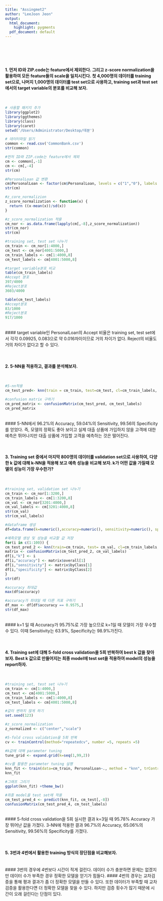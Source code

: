 ---
title: "Assingmet2"
author: "LeeJoon Jeon"
output:
  html_document: 
    highlight: pygments
  pdf_document: default
---

<br/>

### 

<br/>

#### 1. 먼저 ID와 ZIP.code는 feature에서 제외한다. 그리고 z-score normalization을 활용하여 모든 feature들의 scale을 일치시킨다. 첫 4,000명의 데이터를 training set으로, 나머지 1,000명의 데이터를 test set으로 사용하고, training set과 test set에서의 target variable의 분포를 비교해 보자.  

<br/>


```{r message=FALSE}
# 사용할 패키지 추가
library(ggplot2)
library(ggthemes)
library(class)
library(caret)
setwd('/Users/Administrator/Desktop/데분')
```

```{r graph1}
# 데이터파일 읽기
common <- read.csv('CommonBank.csv')
str(common)

#먼저 ID와 ZIP.code는 feature에서 제외
cm <- common[,-1]
cm <- cm[,-4]
str(cm)

#PersonalLoan 값 변환
cm$PersonalLoan <- factor(cm$PersonalLoan, levels = c("1","0"), labels = c("Accept","Reject"))
str(cm)

#z_core_normalizion
z_score_normalization <- function(x) {
  return ((x-mean(x))/sd(x))
}

#z_score_normalization 적용
cm_nor <- as.data.frame(lapply(cm[,-8],z_score_normalization))
str(cm_nor)
str(cm)

#training set, test set 나누기
cm_train <- cm_nor[1:4000,]
cm_test <- cm_nor[4001:5000,]
cm_train_labels <- cm[1:4000,8]
cm_test_labels <- cm[4001:5000,8]

#target variable분포 비교
table(cm_train_labels)
#Accept 분포
397/4000
#Reject분포
3603/4000

table(cm_test_labels)
#Accept분포
83/1000
#Reject분포
917/1000
```
<br/>
####  target variable인 PersonalLoan의 Accept 비율은 training set, test set에서 각각 0.09925, 0.083으로 약 0.016차이이므로 거의 차이가 없다. Reject의 비율도 거의 차이가 없다고 할 수 있다.


<br/>

#### 2. 5-NN을 적용하고, 결과를 분석해보자.

<br/>


```{r graph2}
#5-nn적용
cm_test_pred<- knn(train = cm_train, test=cm_test, cl=cm_train_labels, k=5)

#confusion matrix 구하기
cm_pred_matrix <- confusionMatrix(cm_test_pred, cm_test_labels)
cm_pred_matrix
```
<br/>
####  5-NN에서 96.2%의 Accuracy, 59.04%의 Sensitivity, 99.56의 Specificity를 얻었다. 즉,  모델의 정확도 좋아 보이고 실제 대출 상품에 가입하지 않을 고객에 대한 예측은 뛰어나지만 대출 상품에 가입할 고객을 예측하는 것은 떨어진다.


<br/>

#### 3.  Training set 중에서 마지막 800명의 데이터를 validation set으로 사용하여, 다양한 k 값에 대해 k-NN을 적용해 보고 예측 성능을 비교해 보자. k가 어떤 값을 가질때 모델의 성능이 가장 우수한가?

<br/>


```{r graph3}

#training set, validation set 나누기
cm_train <- cm_nor[1:3200,]
cm_train_labels <- cm[1:3200,8]
cm_val <- cm_nor[3201:4000,]
cm_val_labels <- cm[3201:4000,8]
str(cm_val)
str(cm_val_labels)

#dataframe 생성
df=data.frame(k=numeric(),accuracy=numeric(), sensitivity=numeric(), specificity = numeric())

#예측모델 생성 및 성능을 비교할 값 저장
for(i in c(1:100)) {
cm_test_pred_2 <- knn(train=cm_train, test= cm_val, cl=cm_train_labels, k= i)
matrix <- confusionMatrix(cm_test_pred_2, cm_val_labels)
df[i,"k"] <- i
df[i,"accuracy"] <- matrix$overall[1]
df[i,"sensitivity"] <- matrix$byClass[1]
df[i,"specificity"] <- matrix$byClass[2]
}
str(df)

#accuracy 최대값 
max(df$accuracy)

#accuracy가 최대일 때 다른 지표 구하기
df_max <- df[df$accuracy == 0.9575,]
str(df_max)
```
<br/>
####  k=1 일 때 Accuracy가 95.75%로 가장 높으므로 k=1일 때 모델이 가장 우수할 수 있다. 이때 Sensitivity는 63.9%, Specificity는 98.9%가진다.


<br/>

#### 4.  Training set에 대해 5-fold cross validation을 5회 반복하여 best k 값을 찾아보자. Best k 값으로 만들어지는 최종 model에 test set을 적용하여 model의 성능을 report하자. 

<br/>

```{r graph4}
#training set, test set 나누기
cm_train <- cm[1:4000,]
cm_test <- cm[4001:5000,]
cm_train_labels <- cm[1:4000,8]
cm_test_labels <- cm[4001:5000,8]

#값이 변하지 않게 하기
set.seed(123)

#z_score_normalization
z_normalized <- c("center","scale")

#5-fold cross validation을 5회 반복
cv <- trainControl(method="repeatedcv", number =5, repeats =5)

#k값에 대해 parameter tuning
tune_grid <- expand.grid(k=seq(1,99,2))

#cv를 활용한 parameter tuning 실행
knn_fit <- train(data=cm_train, PersonalLoan~., method = "knn", trControl=cv, preProcess=z_normalized, tuneGrid=tune_grid)
knn_fit

#그래프 그리기
ggplot(knn_fit) +theme_bw()

#최종 model을 test set에 적용
cm_test_pred_4 <- predict(knn_fit, cm_test[,-8])
confusionMatrix(cm_test_pred_4, cm_test_labels)

```

<br/>
####  5-fold cross validation을 5회 실시한 결과 k=3일 때 95.78% Accuracy 가장 뛰어난 값을 가졌다. 3-NN에 적용한 결과 96.7%의 Accuracy, 65.06%의 Sensitivity, 99.56%의 Specificity를 가졌다.



<br/>

#### 5. 3번과 4번에서 활용한 training 방식의 장단점을 비교해보자.  


<br/>
#### 3번의 경우에 4번보다 시간이 적게 걸린다. 데이터 수가 충분하면 문제는 없겠지만 데이터 수가 부족한 경우 정확한 모델을 얻기가 힘들다.
#### 4번의 경우는 교차검증을 통해 평과 결과가 좀 더 정확한 모델을 만들 수 있다. 또한 데이터가 부족할 때 교차검증을 활용한다면 더 정확한 모델을 찾을 수 있다. 하지만 검증 횟수가 많기 때문에 시간이 오래 걸린다는 단점이 있다.
